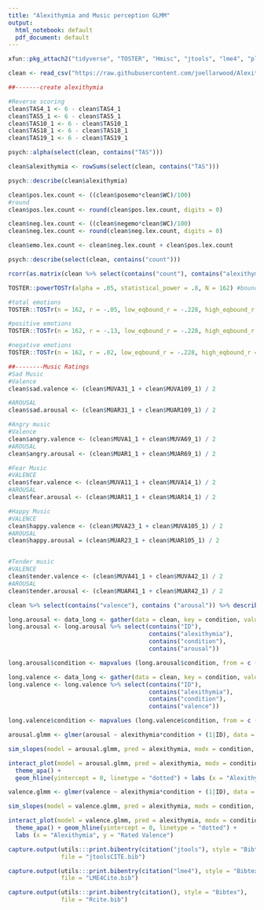 ```yaml
---
title: "Alexithymia and Music perception GLMM"
output:
  html_notebook: default
  pdf_document: default
---
```


```r

xfun::pkg_attach2("tidyverse", "TOSTER", "Hmisc", "jtools", "lme4", "plyr", "psych")

clean <- read_csv("https://raw.githubusercontent.com/joellarwood/Alexithymia-and-Music-Affect-Perception/master/LarwoodAlexithymiaMusicAffectPerception.csv")

```


```r
##-------create alexithymia

#Reverse scoring 
clean$TAS4_1 <- 6 - clean$TAS4_1
clean$TAS5_1 <- 6 - clean$TAS5_1
clean$TAS10_1 <- 6 - clean$TAS10_1
clean$TAS18_1 <- 6 - clean$TAS18_1
clean$TAS19_1 <- 6 - clean$TAS19_1

psych::alpha(select(clean, contains("TAS")))

clean$alexithymia <- rowSums(select(clean, contains("TAS")))

psych::describe(clean$alexithymia)

```

```r
clean$pos.lex.count <- ((clean$posemo*clean$WC)/100)
#round 
clean$pos.lex.count <- round(clean$pos.lex.count, digits = 0)

clean$neg.lex.count <- ((clean$negemo*clean$WC)/100)
clean$neg.lex.count <- round(clean$neg.lex.count, digits = 0)

clean$emo.lex.count <- clean$neg.lex.count + clean$pos.lex.count

psych::describe(select(clean, contains("count")))

rcorr(as.matrix(clean %>% select(contains("count"), contains("alexithymia"))))
```

```r
TOSTER::powerTOSTr(alpha = .05, statistical_power = .8, N = 162) #bounds = +/- .228
```

```r
#total emotions
TOSTER::TOSTr(n = 162, r = -.05, low_eqbound_r = -.228, high_eqbound_r = .228) 
```

```r
#positive emotions  
TOSTER::TOSTr(n = 162, r = -.13, low_eqbound_r = -.228, high_eqbound_r = .228) 
```

```r
#negative emotions
TOSTER::TOSTr(n = 162, r = .02, low_eqbound_r = -.228, high_eqbound_r = .228)  

```

```r
##--------Music Ratings
#Sad Music 
#Valence
clean$sad.valence <- (clean$MUVA31_1 + clean$MUVA109_1) / 2

#AROUSAL 
clean$sad.arousal <- (clean$MUAR31_1 + clean$MUAR109_1) / 2

#Angry music 
#Valence 
clean$angry.valence <- (clean$MUVA1_1 + clean$MUVA69_1) / 2
#AROUSAL
clean$angry.arousal <- (clean$MUAR1_1 + clean$MUAR69_1) / 2

#Fear Music
#VALENCE
clean$fear.valence <- (clean$MUVA11_1 + clean$MUVA14_1) / 2
#AROUSAL
clean$fear.arousal <- (clean$MUAR11_1 + clean$MUAR14_1) / 2

#Happy Music 
#VALENCE
clean$happy.valence <- (clean$MUVA23_1 + clean$MUVA105_1) / 2 
#AROUSAL
clean$happy.arousal = (clean$MUAR23_1 + clean$MUAR105_1) / 2


#Tender music 
#VALENCE
clean$tender.valence <- (clean$MUVA41_1 + clean$MUVA42_1) / 2 
#AROUSAL
clean$tender.arousal <- (clean$MUAR41_1 + clean$MUAR42_1) / 2 

clean %>% select(contains("valence"), contains ("arousal")) %>% describe()
```

```r

long.arousal <- data_long <- gather(data = clean, key = condition, value = arousal, sad.arousal, happy.arousal, fear.arousal, tender.arousal, angry.arousal, factor_key=TRUE)
long.arousal <- long.arousal %>% select(contains("ID"),
                                        contains("alexithymia"),
                                        contains("condition"),
                                        contains("arousal"))

long.arousal$condition <- mapvalues (long.arousal$condition, from = c ("sad.arousal", "happy.arousal", "fear.arousal", "tender.arousal", "angry.arousal"), to = c("Sad", "Happy", "Fearful", "Tender", "Angry"))

long.valence <- data_long <- gather(data = clean, key = condition, value = valence, sad.valence, happy.valence, fear.valence, tender.valence, angry.valence, factor_key=TRUE)
long.valence <- long.valence %>% select(contains("ID"),
                                        contains("alexithymia"),
                                        contains("condition"),
                                        contains("valence"))

long.valence$condition <- mapvalues (long.valence$condition, from = c ("sad.valence", "happy.valence", "fear.valence", "tender.valence", "angry.valence"), to = c("Sad", "Happy", "Fearful", "Tender", "Angry"))

```

```r

arousal.glmm <- glmer(arousal ~ alexithymia*condition + (1|ID), data = long.arousal)

sim_slopes(model = arousal.glmm, pred = alexithymia, modx = condition, digits = 3)

interact_plot(model = arousal.glmm, pred = alexithymia, modx = condition, interval = TRUE) + 
  theme_apa() + 
  geom_hline(yintercept = 0, linetype = "dotted") + labs (x = "Alexithymia", y = "Rated Arousal") 
```


```r
valence.glmm <- glmer(valence ~ alexithymia*condition + (1|ID), data = long.valence)

sim_slopes(model = valence.glmm, pred = alexithymia, modx = condition, digits = 3) 

interact_plot(model = valence.glmm, pred = alexithymia, modx = condition, interval = TRUE) + 
  theme_apa() + geom_hline(yintercept = 0, linetype = "dotted") + 
  labs (x = "Alexithymia", y = "Rated Valence") 

```


```r
capture.output(utils:::print.bibentry(citation("jtools"), style = "Bibtex"),
               file = "jtoolsCITE.bib")

capture.output(utils:::print.bibentry(citation("lme4"), style = "Bibtex"),
               file = "LME4Cite.bib")

capture.output(utils:::print.bibentry(citation(), style = "Bibtex"),
               file = "Rcite.bib")
```
